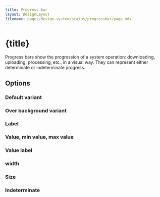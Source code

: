 ```yaml
---
title: Progress bar
layout: DesignLayout
filename: pages/design-system/status/progressbar/page.mdx
---
```



# {title}

Progress bars show the progression of a system operation: downloading, uploading, processing, etc., in a visual way. They can represent either determinate or indeterminate progress.


<MainView />


<div style={{ display: "flex", justifyContent: "flex-start", gap: 30, padding: "30px 0"}}>
    <UIComponentLink link="/pages/ui-component/progressbar/" />
</div>

## Options 

### Default variant

<DefaultVariantView />

### Over background variant

<OverBackgroundVariantView />

### Label
<LabelView />

### Value, min value, max value
<MinMaxValueView />

### Value label
<ValueView />

### width
<WidthView />


### Size

<SizeView />

### Indeterminate

<IndeterminateView />
